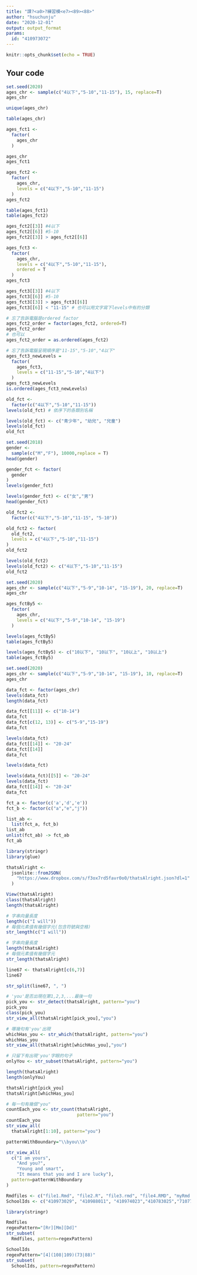 ---
title: "課?<a0>?練習模<e7><89><88>"
author: "hsuchunju"
date: "2020-12-01"
output: output_format
params:
  id: "410973072"
---

```{r setup, include=FALSE}
knitr::opts_chunk$set(echo = TRUE)
```

## Your code

```{r}
set.seed(2020)
ages_chr <- sample(c("4以下","5-10","11-15"), 15, replace=T)
ages_chr
```

```{r}
unique(ages_chr)
```

```{r}
table(ages_chr)
```

```{r}
ages_fct1 <- 
  factor(
    ages_chr
  )
```

```{r}
ages_chr
ages_fct1
```

```{r}
ages_fct2 <- 
  factor(
    ages_chr,
    levels = c("4以下","5-10","11-15")
  )
ages_fct2
```

```{r}
table(ages_fct1)
table(ages_fct2)
```

```{r}
ages_fct2[[3]] #4以下
ages_fct2[[6]] #5-10
ages_fct2[[3]] > ages_fct2[[6]]
```

```{r}
ages_fct3 <- 
  factor(
    ages_chr,
    levels = c("4以下","5-10","11-15"),
    ordered = T
  )
ages_fct3
```

```{r}
ages_fct3[[3]] #4以下
ages_fct3[[6]] #5-10
ages_fct3[[3]] > ages_fct3[[6]]
ages_fct3[[6]] < "11-15" # 也可以用文字寫下levels中有的分類
```

```{r}
# 忘了告訴電腦是ordered factor
ages_fct2_order = factor(ages_fct2, ordered=T)
ages_fct2_order
# 也可以
ages_fct2_order = as.ordered(ages_fct2)

# 忘了告訴電腦呈現順序是"11-15","5-10","4以下"
ages_fct3_newLevels = 
  factor(
    ages_fct3, 
    levels = c("11-15","5-10","4以下")
  )
ages_fct3_newLevels
is.ordered(ages_fct3_newLevels)
```

```{r}
old_fct <- 
  factor(c("4以下","5-10","11-15"))
levels(old_fct) # 依序下的各類別名稱
```
```{r}
levels(old_fct) <- c("青少年", "幼兒", "兒童")
levels(old_fct)
old_fct
```

```{r}
set.seed(2018)
gender <- 
  sample(c("M","F"), 10000,replace = T)
head(gender)
```
```{r}
gender_fct <- factor(
  gender
)
levels(gender_fct)
```

```{r}
levels(gender_fct) <- c("女","男")
head(gender_fct)
```

```{r}
old_fct2 <- 
  factor(c("4以下","5-10","11-15", "5-10"))

old_fct2 <- factor(
  old_fct2,
  levels = c("4以下","5-10","11-15")
)
old_fct2

levels(old_fct2)
levels(old_fct2) <- c("4以下","5-10","11-15")
old_fct2
```

```{r}
set.seed(2020)
ages_chr <- sample(c("4以下","5-9","10-14", "15-19"), 20, replace=T)
ages_chr
```

```{r}
ages_fctBy5 <- 
  factor(
    ages_chr,
    levels = c("4以下","5-9","10-14", "15-19")
  )

levels(ages_fctBy5)
table(ages_fctBy5)
```

```{r}
levels(ages_fctBy5) <- c("10以下", "10以下", "10以上", "10以上")
table(ages_fctBy5)
```

```{r}
set.seed(2020)
ages_chr <- sample(c("4以下","5-9","10-14", "15-19"), 10, replace=T)
ages_chr
```

```{r}
data_fct <- factor(ages_chr)
levels(data_fct)
length(data_fct)
```

```{r}
data_fct[[11]] <- c("10-14")
data_fct
data_fct[c(12, 13)] <- c("5-9","15-19")
data_fct
```

```{r}
levels(data_fct) 
data_fct[[14]] <- "20-24"
data_fct[[14]]
data_fct
```

```{r}
levels(data_fct)
```

```{r}
levels(data_fct)[[5]] <- "20-24"
levels(data_fct)
data_fct[[14]] <- "20-24"
data_fct
```

```{r}
fct_a <- factor(c('a','d','e'))
fct_b <- factor(c("a","e","j"))

list_ab <- 
  list(fct_a, fct_b)
list_ab
unlist(fct_ab) -> fct_ab
fct_ab
```

```{r}
library(stringr)
library(glue)
```

```{r}
thatsAlright <- 
  jsonlite::fromJSON(
    "https://www.dropbox.com/s/f3ox7rd5favr0o0/thatsAlright.json?dl=1"
  )
```

```{r}
View(thatsAlright)
class(thatsAlright)
length(thatsAlright)
```

```{r}
# 字串向量長度
length(c("I will"))
# 每個元素值有幾個字元(包含符號與空格)
str_length(c("I will"))
```

```{r}
# 字串向量長度
length(thatsAlright)
# 每個元素值有幾個字元
str_length(thatsAlright)
```

```{r}
line67 <- thatsAlright[c(6,7)]
line67
```

```{r}
str_split(line67, ", ")
```

```{r}
# 'you'是否出現在第1,2,3,...最後一句
pick_you <- str_detect(thatsAlright, pattern="you")
pick_you
class(pick_you)
str_view_all(thatsAlright[pick_you],"you")
```

```{r}
# 哪幾句有'you'出現
whichHas_you <- str_which(thatsAlright, pattern="you")
whichHas_you
str_view_all(thatsAlright[whichHas_you],"you")
```

```{r}
# 只留下有出現'you'字眼的句子
onlyYou <- str_subset(thatsAlright, pattern="you")

length(thatsAlright)
length(onlyYou)
```

```{r}
thatsAlright[pick_you]
thatsAlright[whichHas_you]
```

```{r}
# 每一句有幾個"you"
countEach_you <- str_count(thatsAlright,
                           pattern="you")
countEach_you
str_view_all(
  thatsAlright[1:10], pattern="you")
```

```{r}
patternWithBoundary="\\byou\\b"
```

```{r}
str_view_all(
  c("I am yours",
    "And you?",
    "Young and smart", 
    "It means that you and I are lucky"),
  pattern=patternWithBoundary
)
```

```{r}
Rmdfiles <- c("file1.Rmd", "file2.R", "file3.rmd", "file4.RMD", "myRmd.R")
SchoolIds <- c("410973029", "410988011", "410974023","410783025","710773022","410788021","410673124","410873051","49988001")
```

```{r}
library(stringr)
```


```{r}
Rmdfiles
regexPattern="[Rr][Mm][Dd]"
str_subset(
  Rmdfiles, pattern=regexPattern)
```

```{r}
SchoolIds
regexPattern="[4](108|109)(73|88)"
str_subset(
  SchoolIds, pattern=regexPattern)
```

